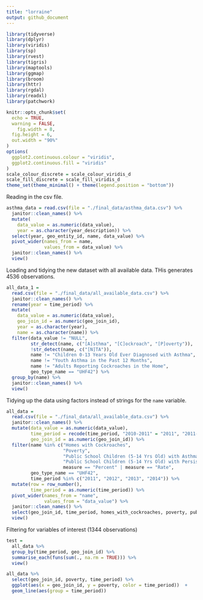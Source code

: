```yaml
---
title: "lorraine"
output: github_document
---
```


```r
library(tidyverse)
library(dplyr)
library(viridis)
library(sp)
library(rvest)
library(tigris)
library(maptools)
library(ggmap)
library(broom)
library(httr)
library(rgdal)
library(readxl)
library(patchwork)

knitr::opts_chunk$set(
  echo = TRUE,
  warning = FALSE,
	fig.width = 8, 
  fig.height = 6,
  out.width = "90%"
)
options(
  ggplot2.continuous.colour = "viridis",
  ggplot2.continuous.fill = "viridis"
)
scale_colour_discrete = scale_colour_viridis_d
scale_fill_discrete = scale_fill_viridis_d
theme_set(theme_minimal() + theme(legend.position = "bottom"))
```

Reading in the csv file. 

```r
asthma_data = read.csv(file = "./final_data/asthma_data.csv") %>%
  janitor::clean_names() %>%
  mutate(
    data_value = as.numeric(data_value), 
    year = as.character(year_description)) %>%
  select(year, geo_entity_id, name, data_value) %>%
  pivot_wider(names_from = name,
              values_from = data_value) %>%
  janitor::clean_names() %>%
  view()
```

Loading and tidying the new dataset with all available data. THis generates 4536 observations. 

```r
all_data_1 = 
  read.csv(file = "./final_data/all_available_data.csv") %>%
  janitor::clean_names() %>%
  rename(year = time_period) %>%
  mutate(
    data_value = as.numeric(data_value), 
    geo_join_id = as.numeric(geo_join_id),
    year = as.character(year), 
    name = as.character(name)) %>%
  filter(data_value != "NULL",
         str_detect(name, c("[A]sthma", "[C]ockroach", "[P]overty")),
         !str_detect(name, c("[N]TA")),
         name != "Children 0-13 Years Old Ever Diagnosed with Asthma",
         name != "Youth Asthma in the Past 12 Months",
         name != "Adults Reporting Cockroaches in the Home",
         geo_type_name == "UHF42") %>%
  group_by(name) %>%
  janitor::clean_names() %>%
  view()
```

Tidying up the data using factors instead of strings for the `name` variable. 

```r
all_data = 
  read.csv(file = "./final_data/all_available_data.csv") %>%
  janitor::clean_names() %>%
  mutate(data_value = as.numeric(data_value),
         time_period = recode(time_period, "2010-2011" = "2011", "2011-2012" = "2012", "2012-2013" = "2013", "2013-2014" = "2014", "2010-14" = "2011"),
         geo_join_id = as.numeric(geo_join_id)) %>%
  filter(name %in% c("Homes with Cockroaches",
                     "Poverty", 
                     "Public School Children (5-14 Yrs Old) with Asthma", 
                     "Public School Children (5-14 Yrs Old) with Persistent Asthma"),
                     measure == "Percent" | measure == "Rate",
         geo_type_name == "UHF42",
         time_period %in% c("2011", "2012", "2013", "2014")) %>%
  mutate(row = row_number(),
         time_period = as.numeric(time_period)) %>%
  pivot_wider(names_from = "name",
              values_from = "data_value") %>%
  janitor::clean_names() %>%
  select(geo_join_id, time_period, homes_with_cockroaches, poverty, public_school_children_5_14_yrs_old_with_asthma, public_school_children_5_14_yrs_old_with_persistent_asthma) %>%
  view()
```

Filtering for variables of interest (1344 observations) 

```r
test =
  all_data %>%
  group_by(time_period, geo_join_id) %>%
  summarise_each(funs(sum(., na.rm = TRUE))) %>% 
  view()
```

```r
all_data %>%
  select(geo_join_id, poverty, time_period) %>%
  ggplot(aes(x = geo_join_id, y = poverty, color = time_period))  +
  geom_line(aes(group = time_period))
```


